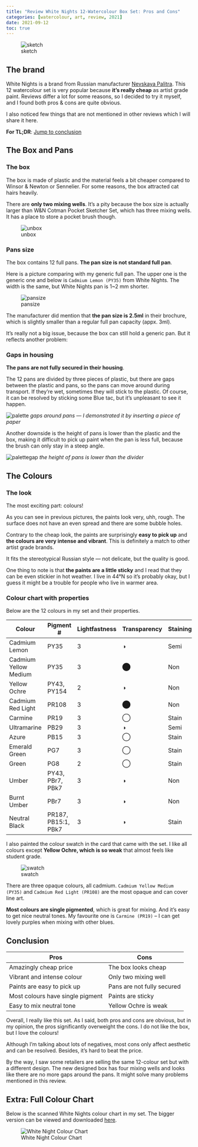 ```yaml
---
title: "Review White Nights 12-Watercolour Box Set: Pros and Cons"
categories: [watercolour, art, review, 2021]
date: 2021-09-12
toc: true
---
```


![sketch](sketch.jpg)

## The brand

White Nights is a brand from Russian manufacturer [Nevskaya Palitra](https://www.nevapalette.com). This 12 watercolour set is very popular because **it's really cheap** as artist grade paint. Reviews differ a lot for some reasons, so I decided to try it myself, and I found both pros & cons are quite obvious.

I also noticed few things that are not mentioned in other reviews which I will share it here.

**For TL;DR**: [Jump to conclusion](#conclusion)

## The Box and Pans

### The box

The box is made of plastic and the material feels a bit cheaper compared to Winsor & Newton or Sennelier. For some reasons, the box attracted cat hairs heavily.

There are **only two mixing wells**. It's a pity because the box size is actually larger than W&N Cotman Pocket Sketcher Set, which has three mixing wells. It has a place to store a pocket brush though.

![unbox](unbox.jpg)

### Pans size

 The box contains 12 full pans. **The pan size is not standard full pan**.

Here is a picture comparing with my generic full pan. The upper one is the generic one and below is `Cadmium Lemon (PY35)` from White Nights. The width is the same, but White Nights pan is 1~2 mm shorter.

![pansize](pansize.jpg)

The manufacturer did mention that **the pan size is 2.5ml** in their brochure, which is slightly smaller than a regular full pan capacity (appx. 3ml).

It's really not a big issue, because the box can still hold a generic pan. But it reflects another problem:

### Gaps in housing

**The pans are not fully secured in their housing**.

The 12 pans are divided by three pieces of plastic, but there are gaps between the plastic and pans, so the pans can move around during transport. If they're wet, sometimes they will stick to the plastic. Of course, it can be resolved by sticking some Blue tac, but it's unpleasant to see it happen.

![palette](palette.jpg)
*gaps around pans — I demonstrated it by inserting a piece of paper*

Another downside is the height of pans is lower than the plastic and the box, making it difficult to pick up paint when the pan is less full, because the brush can only stay in a steep angle.

![palettegap](palettegap.jpg)
*the height of pans is lower than the divider*

## The Colours

### The look

The most exciting part: colours!

As you can see in previous pictures, the paints look very, uhh, rough. The surface does not have an even spread and there are some bubble holes.

Contrary to the cheap look, the paints are surprisingly **easy to pick up** and **the colours are very intense and vibrant**. This is definitely a match to other artist grade brands.

It fits the stereotypical Russian style — not delicate, but the quality is good.

One thing to note is that **the paints are a little sticky** and I read that they can be even stickier in hot weather. I live in 44°N so it's probably okay, but I guess it might be a trouble for people who live in warmer area.

### Colour chart with properties

Below are the 12 colours in my set and their properties.

| Colour | Pigment # | Lightfastness | Transparency | Staining | Granulating |
|--------|--------|--------|--------|--------|--------|
| Cadmium Lemon | PY35 | 3 | ◑ | Semi | |
| Cadmium Yellow Medium | PY35 | 3 | ⬤ | Non | |
| Yellow Ochre | PY43, PY154 | 2 | ◑ | Non | |
| Cadmium Red Light | PR108 | 3 | ⬤ | Non | Y |
| Carmine | PR19 | 3 | ◯ | Stain | |
| Ultramarine | PB29 | 3 | ◑ | Semi | Y |
| Azure | PB15 | 3 | ◯ | Stain | |
| Emerald Green | PG7 | 3 | ◯ | Stain | |
| Green | PG8 | 2 | ◯ | Stain | |
| Umber | PY43, PBr7, PBk7 | 3 | ◑ | Non | |
| Burnt Umber | PBr7 | 3 | ◑ | Non | Y |
| Neutral Black | PR187, PB15:1, PBk7 | 3 | ◑ | Stain | |

I also painted the colour swatch in the card that came with the set. I like all colours except **Yellow Ochre, which is so weak** that almost feels like student grade.

![swatch](swatch.jpg)

There are three opaque colours, all cadmium. `Cadmium Yellow Medium (PY35)` and `Cadmium Red Light (PR108)` are the most opaque and can cover line art.

**Most colours are single pigmented**, which is great for mixing. And it's easy to get nice neutral tones. My favourite one is `Carmine (PR19)` – I can get lovely purples when mixing with other blues.

## Conclusion

| Pros      | Cons |
| ----------- | ----------- |
| Amazingly cheap price     | The box looks cheap      |
| Vibrant and intense colour  | Only two mixing well        |
| Paints are easy to pick up  | Pans are not fully secured        |
| Most colours have single pigment | Paints are sticky |
| Easy to mix neutral tone | Yellow Ochre is weak |

Overall, I really like this set. As I said, both pros and cons are obvious, but in my opinion, the pros significantly overweight the cons. I do not like the box, but I love the colours!

Although I'm talking about lots of negatives, most cons only affect aesthetic and can be resolved. Besides, it's hard to beat the price.

By the way, I saw some retailers are selling the same 12-colour set but with a different design. The new designed box has four mixing wells and looks like there are no more gaps around the pans. It might solve many problems mentioned in this review.

## Extra: Full Colour Chart

Below is the scanned White Nights colour chart in my set. The bigger version can be viewed and downloaded [here](whiteNightsColorChart.jpeg).

![White Night Colour Chart](WhiteNightsColorChart.jpeg)